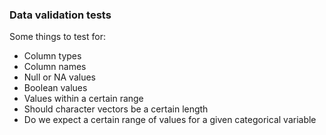 ### Data validation tests {-}

Some things to test for:

* Column types
* Column names
* Null or NA values
* Boolean values
* Values within a certain range
* Should character vectors be a certain length
* Do we expect a certain range of values for a given categorical variable
